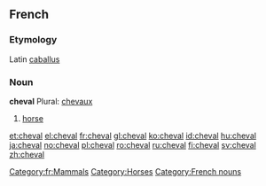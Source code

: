==French==
===Etymology===
Latin [[caballus]]

===Noun===
'''cheval''' Plural: [[chevaux]]

#[[horse]]

[[Category:fr:Mammals]]
[[Category:Horses]]
[[Category:French nouns]]

[[et:cheval]]
[[el:cheval]]
[[fr:cheval]]
[[gl:cheval]]
[[ko:cheval]]
[[id:cheval]]
[[hu:cheval]]
[[ja:cheval]]
[[no:cheval]]
[[pl:cheval]]
[[ro:cheval]]
[[ru:cheval]]
[[fi:cheval]]
[[sv:cheval]]
[[zh:cheval]]